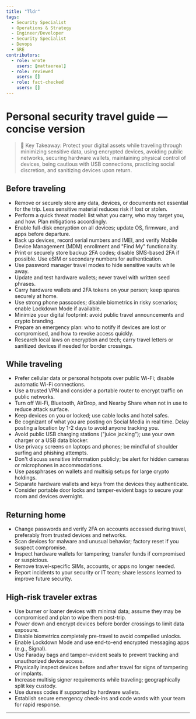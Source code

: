 ```yaml
---
title: "Tldr"
tags:
  - Security Specialist
  - Operations & Strategy
  - Engineer/Developer
  - Security Specialist
  - Devops
  - SRE
contributors:
  - role: wrote
    users: [mattaereal]
  - role: reviewed
    users: []
  - role: fact-checked
    users: []
---
```



<TagProvider>
<TagFilter />

# Personal security travel guide — concise version

<TagList tags={frontmatter.tags} />
<AttributionList contributors={frontmatter.contributors} />

> 🔑 Key Takeaway: Protect your digital assets while traveling through minimizing sensitive data, using encrypted
> devices, avoiding public networks, securing hardware wallets, maintaining physical control of devices, being cautious
> with USB connections, practicing social discretion, and sanitizing devices upon return.

## Before traveling

- Remove or securely store any data, devices, or documents not essential for the trip. Less sensitive material reduces
risk if lost or stolen.
- Perform a quick threat model: list what you carry, who may target you, and how. Plan mitigations accordingly.
- Enable full-disk encryption on all devices; update OS, firmware, and apps before departure.
- Back up devices, record serial numbers and IMEI, and verify Mobile Device Management (MDM) enrollment and "Find My"
functionality.
- Print or securely store backup 2FA codes; disable SMS-based 2FA if possible. Use eSIM or secondary numbers for
authentication.
- Use password manager travel modes to hide sensitive vaults while away.
- Update and test hardware wallets; never travel with written seed phrases.
- Carry hardware wallets and 2FA tokens on your person; keep spares securely at home.
- Use strong phone passcodes; disable biometrics in risky scenarios; enable Lockdown Mode if available.
- Minimize your digital footprint: avoid public travel announcements and crypto branding.
- Prepare an emergency plan: who to notify if devices are lost or compromised, and how to revoke access quickly.
- Research local laws on encryption and tech; carry travel letters or sanitized devices if needed for border crossings.

## While traveling

- Prefer cellular data or personal hotspots over public Wi-Fi; disable automatic Wi-Fi connections.
- Use a trusted VPN and consider a portable router to encrypt traffic on public networks.
- Turn off Wi-Fi, Bluetooth, AirDrop, and Nearby Share when not in use to reduce attack surface.
- Keep devices on you or locked; use cable locks and hotel safes.
- Be cognizant of what you are posting on Social Media in real time. Delay posting a location by 1-2 days to avoid
anyone tracking you.
- Avoid public USB charging stations ("juice jacking"); use your own charger or a USB data blocker.
- Use privacy screens on laptops and phones; be mindful of shoulder surfing and phishing attempts.
- Don't discuss sensitive information publicly; be alert for hidden cameras or microphones in accommodations.
- Use passphrases on wallets and multisig setups for large crypto holdings.
- Separate hardware wallets and keys from the devices they authenticate.
- Consider portable door locks and tamper-evident bags to secure your room and devices overnight.

## Returning home

- Change passwords and verify 2FA on accounts accessed during travel, preferably from trusted devices and networks.
- Scan devices for malware and unusual behavior; factory reset if you suspect compromise.
- Inspect hardware wallets for tampering; transfer funds if compromised or suspicious.
- Remove travel-specific SIMs, accounts, or apps no longer needed.
- Report incidents to your security or IT team; share lessons learned to improve future security.

## High-risk traveler extras

- Use burner or loaner devices with minimal data; assume they may be compromised and plan to wipe them post-trip.
- Power down and encrypt devices before border crossings to limit data exposure.
- Disable biometrics completely pre-travel to avoid compelled unlocks.
- Enable Lockdown Mode and use end-to-end encrypted messaging apps (e.g., Signal).
- Use Faraday bags and tamper-evident seals to prevent tracking and unauthorized device access.
- Physically inspect devices before and after travel for signs of tampering or implants.
- Increase multisig signer requirements while traveling; geographically split key custody.
- Use duress codes if supported by hardware wallets.
- Establish secure emergency check-ins and code words with your team for rapid response.

---

</TagProvider>
<ContributeFooter />
